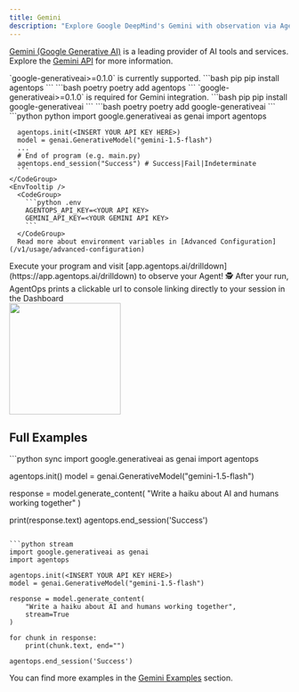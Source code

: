 ```yaml
---
title: Gemini
description: "Explore Google DeepMind's Gemini with observation via AgentOps"
---
```



[Gemini (Google Generative AI)](https://ai.google.dev/gemini-api/docs/quickstart) is a leading provider of AI tools and services.
Explore the [Gemini API](https://ai.google.dev/docs) for more information.

<Note>
  `google-generativeai>=0.1.0` is currently supported.
</Note>

<Steps>
  <Step title="Install the AgentOps SDK">
    <CodeGroup>
      ```bash pip 
      pip install agentops
      ```
      ```bash poetry
      poetry add agentops
      ```
    </CodeGroup>
  </Step>
  <Step title="Install the Gemini SDK">
    <Note>
      `google-generativeai>=0.1.0` is required for Gemini integration.
    </Note>
    <CodeGroup>
      ```bash pip
      pip install google-generativeai
      ```
      ```bash poetry
      poetry add google-generativeai
      ```
    </CodeGroup>
  </Step>
  <Step title="Add 3 lines of code">
    <CodeTooltip/>
    <CodeGroup>
      ```python python
      import google.generativeai as genai
      import agentops
      
      agentops.init(<INSERT YOUR API KEY HERE>)
      model = genai.GenerativeModel("gemini-1.5-flash")
      ...
      # End of program (e.g. main.py)
      agentops.end_session("Success") # Success|Fail|Indeterminate
      ```
    </CodeGroup>
    <EnvTooltip />
      <CodeGroup>
        ```python .env
        AGENTOPS_API_KEY=<YOUR API KEY>
        GEMINI_API_KEY=<YOUR GEMINI API KEY>
        ```
      </CodeGroup>
      Read more about environment variables in [Advanced Configuration](/v1/usage/advanced-configuration)
  </Step>
  <Step title="Run your Agent">
    Execute your program and visit [app.agentops.ai/drilldown](https://app.agentops.ai/drilldown) to observe your Agent! 🕵️
    <Tip>
      After your run, AgentOps prints a clickable url to console linking directly to your session in the Dashboard
    </Tip>
    <div/>
    <Frame type="glass" caption="Clickable link to session">
      <img height="200" src="https://github.com/AgentOps-AI/agentops/blob/main/docs/images/link-to-session.gif?raw=true" />
    </Frame>
  </Step>
</Steps>

## Full Examples

<CodeGroup>
  ```python sync
  import google.generativeai as genai
  import agentops

  agentops.init(<INSERT YOUR API KEY HERE>)
  model = genai.GenerativeModel("gemini-1.5-flash")

  response = model.generate_content(
      "Write a haiku about AI and humans working together"
  )

  print(response.text)
  agentops.end_session('Success')
  ```

  ```python stream
  import google.generativeai as genai
  import agentops

  agentops.init(<INSERT YOUR API KEY HERE>)
  model = genai.GenerativeModel("gemini-1.5-flash")

  response = model.generate_content(
      "Write a haiku about AI and humans working together",
      stream=True
  )

  for chunk in response:
      print(chunk.text, end="")

  agentops.end_session('Success')
  ```
</CodeGroup>

You can find more examples in the [Gemini Examples](/v1/examples/gemini_examples) section.

<script type="module" src="/scripts/github_stars.js"></script>
<script type="module" src="/scripts/scroll-img-fadein-animation.js"></script>
<script type="module" src="/scripts/button_heartbeat_animation.js"></script>
<script type="css" src="/styles/styles.css"></script>
<script type="module" src="/scripts/adjust_api_dynamically.js"></script>
